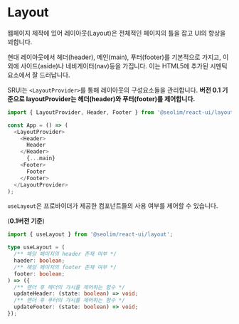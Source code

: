 
<Meta title="system|layout/layout" component={LayoutProvider} />

# Layout

웹페이지 제작에 있어 레이아웃(Layout)은 전체적인 페이지의 틀을 잡고 UI의 향상을 꾀합니다.

현대 레이아웃에서 헤더(header), 메인(main), 푸터(footer)를 기본적으로 가지고, 이외에 사이드(aside)나 네비게이터(nav)등을 가집니다. 이는 HTML5에 추가된 시멘틱 요소에서 잘 드러납니다.

SRUI는 `<LayoutProvider>`를 통해 레이아웃의 구성요소들을 관리합니다. **버전 0.1 기준으로 layoutProvider는 헤더(header)와 푸터(footer)를 제어합니다.**

```typescript
import { LayoutProvider, Header, Footer } from '@seolim/react-ui/layout';

const App = () => (
  <LayoutProvider>
    <Header>
      Header
    </Header>
      {...main}
    <Footer>
      Footer
    </Footer>
  </LayoutProvider>
);
```

`useLayout`은 프로바이더가 제공한 컴포넌트들의 사용 여부를 제어할 수 있습니다.

(**0.1버전 기준**)
```typescript
import { useLayout } from '@seolim/react-ui/layout';

type useLayout = (
  /** 해당 페이지의 header 존재 여부 */
  haeder: boolean;
  /** 해당 페이지의 footer 존재 여부 */
  footer: boolean;
) => ({
  /** 랜더 후 헤더의 가시를 제어하는 함수 */
  updateHeader: (state: boolean) => void;
  /** 랜더 후 푸터의 가시를 제어하는 함수 */
  updateFooter: (state: boolean) => void;
});
```

